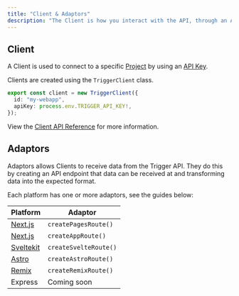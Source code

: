 ```yaml
---
title: "Client & Adaptors"
description: "The Client is how you interact with the API, through an Adaptor."
---
```


## Client

A Client is used to connect to a specific [Project](/documentation/concepts/projects) by using an [API Key](/documentation/concepts/environments-apikeys).

Clients are created using the `TriggerClient` class.

```ts
export const client = new TriggerClient({
  id: "my-webapp",
  apiKey: process.env.TRIGGER_API_KEY!,
});
```

View the [Client API Reference](/sdk/triggerclient) for more information.

## Adaptors

Adaptors allows Clients to receive data from the Trigger API. They do this by creating an API endpoint that data can be received at and transforming data into the expected format.

Each platform has one or more adaptors, see the guides below:

| Platform                                               | Adaptor               |
| ------------------------------------------------------ | --------------------- |
| [Next.js](/documentation/guides/platforms/nextjs)      | `createPagesRoute()`  |
| [Next.js](/documentation/guides/platforms/nextjs)      | `createAppRoute()`    |
| [Sveltekit](/documentation/guides/platforms/sveltekit) | `createSvelteRoute()` |
| [Astro](/documentation/guides/platforms/astro)         | `createAstroRoute()`  |
| [Remix](/documentation/guides/platforms/remix)         | `createRemixRoute()`  |
| Express                                                | Coming soon           |
